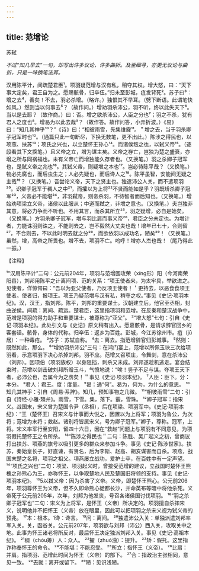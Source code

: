 ```yaml
---
---
---
```

title: 范增论
---



苏轼

*不过“知几早去”一句，却写出许多议论，许多曲折。及至细寻，亦更无议论与曲折，只是一味换笔法耳。*

汉用陈平计，间疏楚君臣¹。项羽疑范增与汉有私，稍夺其权。增大怒，曰：“天下事大定矣，君王自为之。愿赐骸骨，归卒伍。”归未至彭城，疽发背死²。苏子曰³：增之去⁴，善矣！不去，羽必杀增。（略许。）独恨其不早耳。（劈下断语。此谓笔快如风。）然则当以何事去⁵？（故作问。）增劝羽杀沛公，羽不听，终以此失天下⁶。当以是去耶？（故作商。）曰：否。增之欲杀沛公，人臣之分也⁷；羽之不杀，犹有君人之度也⁸。增曷为以此去哉⁹？（故作答。故作问答，小弄折波。）《易》曰：“知几其神乎¹⁰？”《诗》曰：“相彼雨雪，先集维霰¹¹。＂增之去，当于羽杀卿子冠军时也¹²。（通篇只此一句断尽，下换无数笔，更不出此。）陈涉之得民也，以项燕、扶苏¹³；项氏之兴也，以立楚怀王孙心¹⁴。而诸侯叛之也，以弑义帝¹⁵。（逐段看其下文换笔。）且义帝之立，增为谋主矣。义帝之存亡，岂独为楚之盛衰，亦增之所与同祸福也。未有义帝亡而增独能久存者也。（又换笔。）羽之杀卿子冠军也，是弑义帝之兆也¹⁶。其弑义帝，则疑增之本也¹⁷。岂必待陈平哉？（又换笔。）物必先腐也，而后虫生之；人必先疑也，而后谗人之¹⁸。陈平虽智，安能间无疑之主哉¹⁹？（又换笔。）吾尝论义帝，天下之贤主也。独遣沛公人关，而不遣项羽²⁰。识卿子冠军于稠人之中²¹，而攉以为上将²²不贤而能如是乎？羽既矫杀卿子冠军²³，义帝必不能堪²⁴，非羽弑帝，则帝杀羽，不待智者而后知也。（又换笔。）增始劝项梁立义帝，诸侯以此服从；中道而弑之，非增之意也。（又换笔。）夫岂独非其意，将必力争而不听也。不用其言，而杀其所立²⁵，羽之疑增，必自是始矣。（又换笔。）方羽杀卿子冠军，增与羽比肩而事义帝²⁶，君臣之分未定也。为增计者，力能诛羽则诛之，不能则去之，岂不毅然大丈夫也哉！增年已七十，合则留²⁷，不合则去，不以此时明去就之分²⁸，而欲依羽以成功名，陋矣²⁹！（又换笔。）虽然，增，高帝之所畏也。增不去，项羽不亡。呜呼！增亦人杰也哉！（尾乃得此一振。）

【注释】

¹“汉用陈平计”二句：公元前204年，项羽与范增围攻荣（xíng形）阳（今河南荣阳县），刘邦用陈平之计离间项、范的关系：“项王使者来，为太牢具，举欲进之。见使者，佯惊愕曰：“吾以为亚父使者，乃反项王使者！＇更持去，以恶食食项王使者。使者归，报项王。项王乃疑范增与汉有私，稍夺之权。”事见《史记·项羽本纪》。汉，汉王，指刘邦。陈平，刘邦的重要谋士。汉朝建立后，他官至丞相，封曲逆侯。间疏：离间、疏远。楚君臣，这里指项羽和范增。在反秦和楚汉战争中，范增是项羽的得力助手和重要谋士，被尊称为“亚父”。
²“增大怒”七句：引自《史记·项羽本纪》。此处引文与《史记》原文稍有出入。愿嘉骸骨，是请求辞官回乡的客套话。骸骨，身体的代称。归卒伍：返乡为百姓。彭城，今江苏徐州市。疽（jū居）：一种毒疮。
³苏子：苏轼自称。
⁴去：离去。指范增辞官归彭城事。
⁵然则：既然如此，那么。
⁶“增劝羽杀沛公”三句：在鸿门宴上，范增以所佩玉玦三次给项羽看，示意项羽下决心杀掉刘邦。羽不应。范增又召项庄，令舞剑，意在杀沛公（刘邦）。因项伯（项羽族权）以身阻挡，刺杀又未成。刘邦遂趁机逃走。宴会结束时，范增以剑击破刘邦所赠玉斗，气愤地说：“唉！竖子不足与谋。夺项王天下者，必沛公也，吾属今为之虏矣！＂事见《史记·项羽本纪》。
⁷人臣：臣下。分：本分。
⁸君人：君王。度：度量。
⁹曷：通“何”。曷为，何为，为什么的意思。
¹⁰知几其神乎：引自《周易·系辞》。知几，预知事物之几微。
¹¹“相彼雨雪”二句：引自《诗经·小雅·頍弁》。雨雪，下雪。集，落下。霰，雪珠。
¹²卿子冠军：指宋义。战国末，宋义曾为楚国令尹（丞相），后在项梁、项羽军中。《史记·项羽本纪》：“王（楚怀王）召宋义与计事而大悦之，因置以为上将军；项羽为鲁公，为次将；范增为末将；救赵。诸别将皆属宋义，号为卿子冠军。”卿子，尊称。冠军，上将。宋义率军行至安阳，留四十六日，因在“救赵”问题上与项羽有不同意见，为项羽假托楚怀王之令所杀。
¹³“陈涉之得民也＂二句：陈胜、吴广起义之初，曾商议打出扶苏、项燕的旗号以吸引更多的群众来参加斗争。事见《史记·陈涉世家》。扶苏，秦始皇长子，好直谏，有贤名，后为李斯、赵高、胡亥谋害而自杀。项燕，战国末楚之名将，项羽之祖父。項燕屡立战功，爱护士卒，在百姓中有一定声望。
¹⁴“项氏之兴也”二句：项梁、项羽起义时，曾接受范增的建议，立战国时楚怀王熊槐之孙熊心为王，亦称怀王，以争取楚地人民及楚国旧将领的支持。事见《史记·项羽本纪》。
¹⁵5以弑义帝：因为杀害了义帝。义帝，即楚怀王熊心。公元前206年，项羽尊怀王为义帝，但不久即命熊心徙都长沙，并命英布等暗中将他杀死。义帝死于公元前205年，次年，刘邦为他发丧，号召各诸侯国讨伐项羽。
¹⁶“羽之杀卿子冠军也”二句：宋义为上将军，是怀王（义帝）所决定的。项羽擅自杀摔宋义，说明他并不把怀王（义帝）放在眼里，因此可以把项羽之杀宋义视为弑义帝的预兆。
¹⁷本：根本。1谗：谗言。
¹⁹问：离间。
²⁰独遣沛公入关：单独派遣刘邦率军入关。关，函谷关。公元前207年，项羽欲与刘邦（沛公）西入关，攻取关中之地。此事为怀王诸老将所反对，最后怀王决定独派刘邦入关。事见《史记·高祖本纪》。
²¹稠（chóu筹）人：众人。
²²擢（zhuó浊）：提升。
²³矫：假托。这里指诈称奉怀王的命令。
²⁴不能堪：不能忍受。
²⁵所立：指怀王（义帝）。
²⁶比肩：并肩。指项羽、范增此时间为怀王（义帝）的部下。
²⁷合：指政治主张相同，意见一致。
²⁸去就：离开或留下。
²⁹陋：见识浅陋。